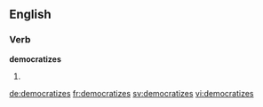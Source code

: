 
==English==

===Verb===
'''democratizes'''

# {{en-third-person singular of|democratize}}

[[de:democratizes]]
[[fr:democratizes]]
[[sv:democratizes]]
[[vi:democratizes]]
